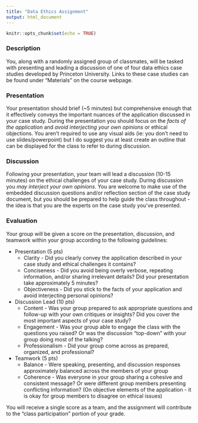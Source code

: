 ```yaml
---
title: "Data Ethics Assignment"
output: html_document
---
```


```r
knitr::opts_chunk$set(echo = TRUE)
```

### Description

You, along with a randomly assigned group of classmates, will be tasked with presenting and leading a discussion of one of four data ethics case studies developed by Princeton University.  Links to these case studies can be found under "Materials" on the course webpage.

### Presentation

Your presentation should brief (~5 minutes) but comprehensive enough that it effectively conveys the important nuances of the application discussed in your case study. During the presentation you should focus on the *facts of the application* and *avoid interjecting your own opinions* or ethical objections.  You aren't required to use any visual aids (ie: you don't need to use slides/powerpoint) but I do suggest you at least create an outline that can be displayed for the class to refer to during discussion.

### Discussion

Following your presentation, your team will lead a discussion (10-15 minutes) on the ethical challenges of your case study.  During discussion you *may interject your own opinions*.  You are welcome to make use of the embedded discussion questions and/or reflection section of the case study document, but you should be prepared to help guide the class throughout - the idea is that you are the experts on the case study you've presented.

### Evaluation 

Your group will be given a score on the presentation, discussion, and teamwork within your group according to the following guidelines:

- Presentation (5 pts)
    - Clarity - Did you clearly convey the application described in your case study and ethical challenges it contains? 
    - Conciseness - Did you avoid being overly verbose, repeating information, and/or sharing irrelevant details? Did your presentation take approximately 5 minutes?
    - Objectiveness - Did you stick to the facts of your application and avoid interjecting personal opinions?
- Discussion Lead (10 pts)
    - Content - Was your group prepared to ask appropriate questions and follow-up with your own critiques or insights? Did you cover the most important aspects of your case study?
    - Engagement - Was your group able to engage the class with the questions you raised? Or was the discussion "top-down" with your group doing most of the talking?
    - Professionalism - Did your group come across as prepared, organized, and professional?
- Teamwork (5 pts)
    - Balance - Were speaking, presenting, and discussion responses approximately balanced across the members of your group
    - Coherence - Was everyone in your group sharing a cohesive and consistent message? Or were different group members presenting conflicting information? (On objective elements of the application - it is okay for group members to disagree on ethical issues)


You will receive a single score as a team, and the assignment will contribute to the "class participation" portion of your grade.

